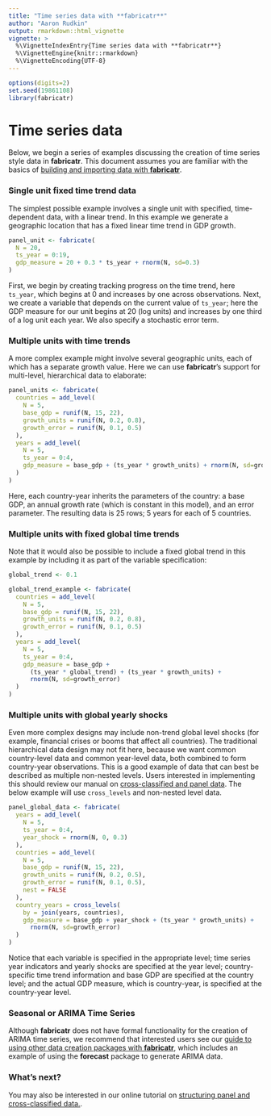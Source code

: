 ```yaml
---
title: "Time series data with **fabricatr**"
author: "Aaron Rudkin"
output: rmarkdown::html_vignette
vignette: >
  %\VignetteIndexEntry{Time series data with **fabricatr**}
  %\VignetteEngine{knitr::rmarkdown}
  %\VignetteEncoding{UTF-8}
---
```


```r
options(digits=2)
set.seed(19861108)
library(fabricatr)
```

# Time series data 

Below, we begin a series of examples discussing the creation of time series style data in **fabricatr**. This document assumes you are familiar with the basics of [building and importing data with **fabricatr**](http://fabricatr.declaredesign.org/articles/building_importing.html).

### Single unit fixed time trend data

The simplest possible example involves a single unit with specified, time-dependent data, with a linear trend. In this example we generate a geographic location that has a fixed linear time trend in GDP growth.

```r
panel_unit <- fabricate(
  N = 20,
  ts_year = 0:19,
  gdp_measure = 20 + 0.3 * ts_year + rnorm(N, sd=0.3)
)
```

First, we begin by creating tracking progress on the time trend, here `ts_year`, which begins at 0 and increases by one across observations. Next, we create a variable that depends on the current value of `ts_year`; here the GDP measure for our unit begins at 20 (log units) and increases by one third of a log unit each year. We also specify a stochastic error term.

### Multiple units with time trends

A more complex example might involve several geographic units, each of which has a separate growth value. Here we can use **fabricatr**'s support for multi-level, hierarchical data to elaborate:

```r
panel_units <- fabricate(
  countries = add_level(
    N = 5,
    base_gdp = runif(N, 15, 22),
    growth_units = runif(N, 0.2, 0.8),
    growth_error = runif(N, 0.1, 0.5)
  ),
  years = add_level(
    N = 5,
    ts_year = 0:4,
    gdp_measure = base_gdp + (ts_year * growth_units) + rnorm(N, sd=growth_error)
  )
)
```

Here, each country-year inherits the parameters of the country: a base GDP, an annual growth rate (which is constant in this model), and an error parameter. The resulting data is 25 rows; 5 years for each of 5 countries.

### Multiple units with fixed global time trends

Note that it would also be possible to include a fixed global trend in this example by including it as part of the variable specification:

```r
global_trend <- 0.1

global_trend_example <- fabricate(
  countries = add_level(
    N = 5,
    base_gdp = runif(N, 15, 22),
    growth_units = runif(N, 0.2, 0.8),
    growth_error = runif(N, 0.1, 0.5)
  ),
  years = add_level(
    N = 5,
    ts_year = 0:4,
    gdp_measure = base_gdp + 
      (ts_year * global_trend) + (ts_year * growth_units) + 
      rnorm(N, sd=growth_error)
  )
)
```

### Multiple units with global yearly shocks

Even more complex designs may include non-trend global level shocks (for example, financial crises or booms that affect all countries). The traditional hierarchical data design may not fit here, because we want common country-level data and common year-level data, both combined to form country-year observations. This is a good example of data that can best be described as multiple non-nested levels. Users interested in implementing this should review our manual on [cross-classified and panel data](http://fabricatr.declaredesign.org/articles/cross_classified.html). The below example will use `cross_levels` and non-nested level data.

```r
panel_global_data <- fabricate(
  years = add_level(
    N = 5,
    ts_year = 0:4,
    year_shock = rnorm(N, 0, 0.3)
  ),
  countries = add_level(
    N = 5,
    base_gdp = runif(N, 15, 22),
    growth_units = runif(N, 0.2, 0.5),
    growth_error = runif(N, 0.1, 0.5),
    nest = FALSE
  ),
  country_years = cross_levels(
    by = join(years, countries),
    gdp_measure = base_gdp + year_shock + (ts_year * growth_units) +
      rnorm(N, sd=growth_error)
  )
)
```

Notice that each variable is specified in the appropriate level; time series year indicators and yearly shocks are specified at the year level; country-specific time trend information and base GDP are specified at the country level; and the actual GDP measure, which is country-year, is specified at the country-year level.

### Seasonal or ARIMA Time Series

Although **fabricatr** does not have formal functionality for the creation of ARIMA time series, we recommend that interested users see our [guide to using other data creation packages with **fabricatr**](http://fabricatr.declaredesign.org/articles/other_packages.html), which includes an example of using the **forecast** package to generate ARIMA data.

### What's next?

You may also be interested in our online tutorial on [structuring panel and cross-classified data.](http://fabricatr.declaredesign.org/articles/cross_classified.html).
